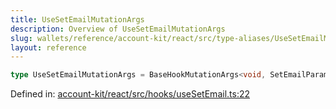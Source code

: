 ```yaml
---
title: UseSetEmailMutationArgs
description: Overview of UseSetEmailMutationArgs
slug: wallets/reference/account-kit/react/src/type-aliases/UseSetEmailMutationArgs
layout: reference
---
```


```ts
type UseSetEmailMutationArgs = BaseHookMutationArgs<void, SetEmailParams>;
```

Defined in: [account-kit/react/src/hooks/useSetEmail.ts:22](https://github.com/alchemyplatform/aa-sdk/blob/5b9429f0f16dcd4ff822527b8de589e19e88faa7/account-kit/react/src/hooks/useSetEmail.ts#L22)
